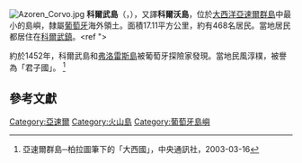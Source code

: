 [[File:Azoren_Corvo.jpg|thumb]]
'''科爾武島'''（{{lang-pt|'''Ilha do Corvo'''}}，{{IPA-pt|ˈiʎɐ du ˈkoɾvu|pron}}），又譯'''科爾沃島'''，位於[[大西洋|大西洋]][[亞速爾群島|亞速爾群島]]中最小的島嶼，隸屬[[葡萄牙|葡萄牙]]海外領土。面積17.11平方公里，約有468名居民。當地居民都居住在[[科爾武鎮|科爾武鎮]]。<ref ">{{Cite web | title = 科爾武島 | url = https://www.visitportugal.com/zh-hans/node/195437 | work = 葡萄牙旅游局 | access-date = 2014-11-19 | archive-date = 2020-04-17 | archive-url = https://web.archive.org/web/20200417030838/https://www.visitportugal.com/zh-hans/node/195437 | dead-url = no }}</ref>約於1452年，科爾武島和[[弗洛雷斯島_(亞速群島)|弗洛雷斯島]]被葡萄牙探險家{{link-en|迪奧戈·德特維|Diogo de Teive}}發現。當地民風淳樸，被譽為「君子國」。 <ref>亞速爾群島─柏拉圖筆下的「大西國」，中央通訊社，2003-03-16</ref>

==參考文獻==
{{reflist}}

{{Portugal-geo-stub}}
{{亚速尔自治区市镇列表}}

[[Category:亞速爾|Category:亞速爾]]
[[Category:火山島|Category:火山島]]
[[Category:葡萄牙島嶼|Category:葡萄牙島嶼]]